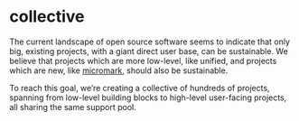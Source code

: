 # collective

The current landscape of open source software seems to indicate that only big,
existing projects, with a giant direct user base, can be sustainable.
We believe that projects which are more low-level, like unified, and projects
which are new, like [micromark][], should also be sustainable.

To reach this goal, we’re creating a collective of hundreds of projects,
spanning from low-level building blocks to high-level user-facing projects,
all sharing the same support pool.

<!-- Definitions -->

[micromark]: /micromark
